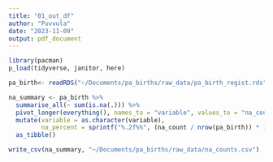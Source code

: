 ```yaml
---
title: "01_out_df"
author: "Puvvula"
date: "2023-11-09"
output: pdf_document
---
```


```r
library(pacman)
p_load(tidyverse, janitor, here)
```

```r
pa_birth<- readRDS("~/Documents/pa_births/raw_data/pa_birth_regist.rds")
```

```r
na_summary <- pa_birth %>%
  summarise_all(~ sum(is.na(.))) %>%
  pivot_longer(everything(), names_to = "variable", values_to = "na_count") %>%
  mutate(variable = as.character(variable),
         na_percent = sprintf("%.2f%%", (na_count / nrow(pa_birth)) * 100)) %>%
  as_tibble()

write_csv(na_summary, "~/Documents/pa_births/raw_data/na_counts.csv")
```


